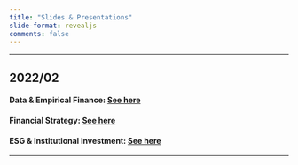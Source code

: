```yaml
---
title: "Slides & Presentations"
slide-format: revealjs
comments: false
---
```



___

## 2022/02

#### Data & Empirical Finance: [See here](Empirical_finance/index.qmd)

#### Financial Strategy: [See here](Financial_strategy/index.qmd)

#### ESG & Institutional Investment: [See here](ESG/index.qmd)

___

